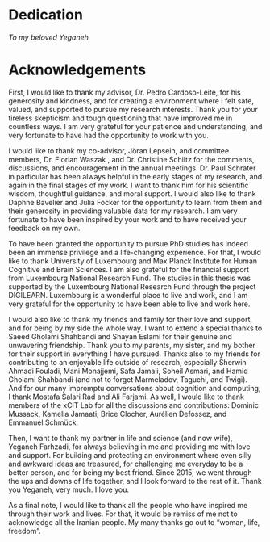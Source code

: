# Dedication {.unnumbered}

*To my beloved Yeganeh*


# Acknowledgements {.unnumbered}

First, I would like to thank my advisor, Dr. Pedro Cardoso-Leite, for his generosity and kindness, and for creating a environment where I felt safe, valued, and supported to pursue my research interests. Thank you for your tireless skepticism and tough questioning that have improved me in countless ways. I am very grateful for your patience and understanding, and very fortunate to have had the opportunity to work with you.

I would like to thank my co-advisor, Jöran Lepsein, and committee members, Dr. Florian Waszak , and Dr. Christine Schiltz for the comments, discussions, and encouragement in the annual meetings. Dr. Paul Schrater in particular has been always helpful in the early stages of my research, and again in the final stages of my work. I want to thank him for his scientific wisdom, thoughtful guidance, and moral support. I would also like to thank Daphne Bavelier and Julia Föcker for the opportunity to learn from them and their generosity in providing valuable data for my research. I am very fortunate to have been inspired by your work and to have received your feedback on my own.

To have been granted the opportunity to pursue PhD studies has indeed been an immense privilege and a life-changing experience. For that, I would like to thank University of Luxembourg and Max Planck Institute for Human Cognitive and Brain Sciences. I am also grateful for the financial support from Luxembourg National Research Fund. The studies in this thesis was supported by the Luxembourg National Research Fund through the project DIGILEARN. Luxembourg is a wonderful place to live and work, and I am very grateful for the opportunity to have been able to live and work here.

I would also like to thank my friends and family for their love and support, and for being by my side the whole way. I want to extend a special thanks to Saeed Gholami Shahbandi and Shayan Eslami for their genuine and unwavering friendship. Thank you to my parents, my sister, and my bother for their support in everything I have pursued. Thanks also to my friends for contributing to an enjoyable life outside of research, especially Sherwin Ahmadi Fouladi, Mani Monajjemi, Safa Jamali, Soheil Asmari, and Hamid Gholami Shahbandi (and not to forget Marmeladov, Taguchi, and Twigi). And for our many impromptu conversations about cognition and computing, I thank Mostafa Salari Rad and Ali Farjami. As well, I would like to thank members of the xCIT Lab for all the discussions and contributions: Dominic Mussack, Kamelia Jamaati, Brice Clocher, Aurélien Defossez, and Emmanuel Schmück. 

Then, I want to thank my partner in life and science (and now wife), Yeganeh Farhzadi, for always believing in me and providing me with love and support. For building and protecting an environment where even silly and awkward ideas are treasured, for challenging me everyday to be a better person, and for being my best friend. Since 2015, we went through the ups and downs of life together, and I look forward to the rest of it. Thank you Yeganeh, very much. I love you.

As a final note, I would like to thank all the people who have inspired me through their work and lives. For that, it would be remiss of me not to acknowledge all the Iranian people. My many thanks go out to "woman, life, freedom".
